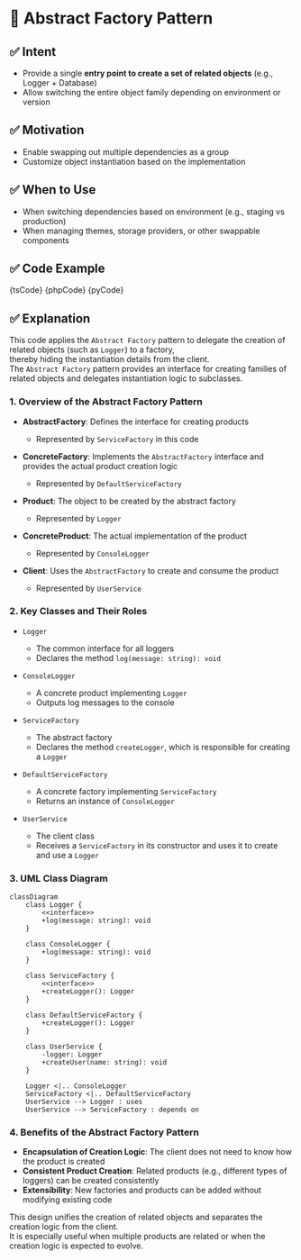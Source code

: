 

# 🧩 Abstract Factory Pattern

## ✅ Intent

- Provide a single **entry point to create a set of related objects** (e.g., Logger + Database)
- Allow switching the entire object family depending on environment or version

## ✅ Motivation

- Enable swapping out multiple dependencies as a group
- Customize object instantiation based on the implementation

## ✅ When to Use

- When switching dependencies based on environment (e.g., staging vs production)
- When managing themes, storage providers, or other swappable components

## ✅ Code Example

<Tabs groupId="language">
  <TabItem value="ts" label="TypeScript">
    <CodeBlock language="ts">{tsCode}</CodeBlock>
  </TabItem>
  <TabItem value="php" label="PHP">
    <CodeBlock language="php">{phpCode}</CodeBlock>
  </TabItem>
  <TabItem value="python" label="Python">
    <CodeBlock language="python">{pyCode}</CodeBlock>
  </TabItem>
</Tabs>

## ✅ Explanation

This code applies the `Abstract Factory` pattern to delegate the creation of related objects (such as `Logger`) to a factory,  
thereby hiding the instantiation details from the client.  
The `Abstract Factory` pattern provides an interface for creating families of related objects and delegates instantiation logic to subclasses.

### 1. Overview of the Abstract Factory Pattern

- **AbstractFactory**: Defines the interface for creating products

  - Represented by `ServiceFactory` in this code

- **ConcreteFactory**: Implements the `AbstractFactory` interface and provides the actual product creation logic

  - Represented by `DefaultServiceFactory`

- **Product**: The object to be created by the abstract factory

  - Represented by `Logger`

- **ConcreteProduct**: The actual implementation of the product

  - Represented by `ConsoleLogger`

- **Client**: Uses the `AbstractFactory` to create and consume the product
  - Represented by `UserService`

### 2. Key Classes and Their Roles

- `Logger`

  - The common interface for all loggers
  - Declares the method `log(message: string): void`

- `ConsoleLogger`

  - A concrete product implementing `Logger`
  - Outputs log messages to the console

- `ServiceFactory`

  - The abstract factory
  - Declares the method `createLogger`, which is responsible for creating a `Logger`

- `DefaultServiceFactory`

  - A concrete factory implementing `ServiceFactory`
  - Returns an instance of `ConsoleLogger`

- `UserService`
  - The client class
  - Receives a `ServiceFactory` in its constructor and uses it to create and use a `Logger`

### 3. UML Class Diagram

```mermaid
classDiagram
    class Logger {
        <<interface>>
        +log(message: string): void
    }

    class ConsoleLogger {
        +log(message: string): void
    }

    class ServiceFactory {
        <<interface>>
        +createLogger(): Logger
    }

    class DefaultServiceFactory {
        +createLogger(): Logger
    }

    class UserService {
        -logger: Logger
        +createUser(name: string): void
    }

    Logger <|.. ConsoleLogger
    ServiceFactory <|.. DefaultServiceFactory
    UserService --> Logger : uses
    UserService --> ServiceFactory : depends on
```

### 4. Benefits of the Abstract Factory Pattern

- **Encapsulation of Creation Logic**: The client does not need to know how the product is created
- **Consistent Product Creation**: Related products (e.g., different types of loggers) can be created consistently
- **Extensibility**: New factories and products can be added without modifying existing code

This design unifies the creation of related objects and separates the creation logic from the client.  
It is especially useful when multiple products are related or when the creation logic is expected to evolve.
